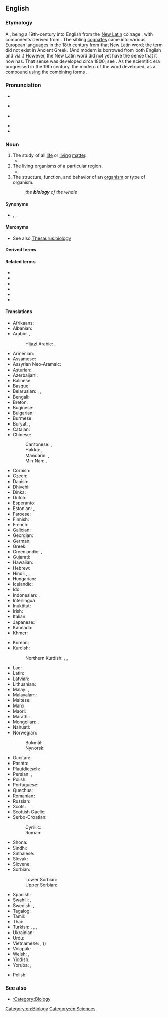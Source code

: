 ==English==
{{wikipedia}}
{{wikibooks}}

===Etymology===
A {{w|classical compound}}, being a 19th-century {{l|en|naturalize|id=linguistics|naturalization}} into English from the [[New Latin]] coinage {{m|la|biologia}}, with components derived from {{der|en|grc|-}} {{suffix|grc|βίος|gloss1=bio-, life|λογία|gloss2=-logy, branch of study, to speak|nocat=1}}. The sibling [[cognate]]s came into various European languages in the 18th century from that New Latin word; the term {{m|grc||*βιολογία}} did not exist in Ancient Greek. (And modern {{cog|el|βιολογία}} is borrowed from both English and {{cog|fr|biologie}} via {{w|international scientific vocabulary}}.) However, the New Latin word did not yet have the sense that it now has. That sense was developed circa 1800; see {{w|Biology#Etymology|Wikipedia at ''Biology § Etymology'' for the details}}.<!--Which is to say, don't [[fork#Verb|fork]] those here.--> As the scientific era progressed in the 19th century, the modern {{l|en|surface analysis#Noun}} of the word developed, as a compound using the combining forms {{confix|en|bio|logy}}.

===Pronunciation===
* {{enPR|bī-ŏl′-əjē}}
* {{a|GA}} {{IPA|en|/baɪˈɑlədʒi/|/baɪˌɑl(ə)ˈdʒi/}}
* {{a|RP}} {{IPA|en|/baɪˈɒlədʒɪ/}}
* {{audio|en|en-us-biology.ogg|Audio (US)}}
* {{rhymes|en|ɒlədʒi}}

===Noun===
{{en-noun|~}}

# The study of all [[life]] or [[living]] [[matter]].
#* {{quote-journal|en|date=2012-01
|author=Robert M. Pringle
|title=How to Be Manipulative
|volume=100|issue=1|page=31
|magazine=[[w:American Scientist|American Scientist]]
|url=http://www.americanscientist.org/issues/feature/2012/1/how-to-be-manipulative
|passage=As in much of '''biology''', the most satisfying truths in ecology derive from manipulative experimentation. Tinker with nature and quantify how it responds.}}
# The living organisms of a particular region.
#* {{quote-journal|en|year=1893|page=38|journal=Proceedings of the American Microscopical Society|url=http://books.google.com/books?id=7aYUAAAAYAAJ|title=Prizes for original work with the microscope|volume=14|passage=The object of these prizes is to stimulate and encourage original investigation by the aid of the microscope in the '''biology''' of North America, and, while the competition is open to all, it is especially commended to advanced students in biology in such of our universities and colleges as furnish opportunity for suitable work.}}
# The structure, function, and behavior of an [[organism]] or type of organism.
#: ''the '''biology''' of the whale''

====Synonyms====
{{checksense|en}}

* {{l|en|lifelore}}, {{l|en|life science}}, {{l|en|life sciences}}

====Meronyms====
* See also [[Thesaurus:biology]]

====Derived terms====
{{der3|en|actinobiology|aerobiology|agrobiology|astrobiology|chemical biology|chronobiology|cryobiology|developmental biology|electrobiology|evolutionary biology|evolutionary developmental biology|exobiology|forensic biology|geobiology|geomicrobiology|glycobiology|gnotobiology|hydrobiology|immunobiology|macrobiology|marine biology|microbiology|molecular biology|neurobiology|nonbiology|palaeobiology|paleobiology|pathobiology|photobiology|phytobiology|psychobiology|radiation biology|radiobiology|sociobiology|soil microbiology|space biology|structural biology|synthetic biology|systems biology|xenobiology}}

====Related terms====
* {{l|en|biological}}
* {{l|en|biologically}}
* {{l|en|biologic}}
* {{l|en|biologism}}
* {{l|en|biologist}}
* {{l|en|biologize}}

====Translations====
{{trans-top|study of living matter}}
* Afrikaans: {{t+|af|biologie}}
* Albanian: {{t+|sq|biologji|f}}
* Arabic: {{t|ar|عِلْم اَلْأَحْيَاء|m}}, {{t|ar|بِيُولُوجِيَا|f|tr=biyulūjiyā}}
*: Hijazi Arabic: {{t|acw|أحيا|f|tr=ʾaḥya}}, {{t|acw|أحياء|f|tr=ʾaḥyāʾ}}
* Armenian: {{t+|hy|կենսաբանություն}}
* Assamese: {{t|as|জীৱ বিজ্ঞান}}
* Assyrian Neo-Aramaic: {{t|aii|ܝܘܼܠܦܵܢ ܚܲܝܘܼܬܵܐ|m|tr=yulpan ḳāyuta}}
* Asturian: {{t+|ast|bioloxía|f}}
* Azerbaijani: {{t|az|biologiya}}
* Balinese: {{t|ban|ᬚᬶᬯᬯᬶᬤ᭄ᬬ|tr=jiwawidya|sc=Bali}}
* Basque: {{t+|eu|biologia}}
* Belarusian: {{t|be|біяло́гія|f}}, {{t|be|біёлё́гія|f}} {{qualifier|Taraškievica}}, {{t|be|біолё́гія|f}} {{qualifier|Taraškievica}}
* Bengali: {{t|bn|জীববিজ্ঞান|sc=Beng}}
* Breton: {{t+|br|bevoniezh}}
* Buginese: {{t|bug|ᨅᨗᨕᨚᨒᨚᨁᨗ}}
* Bulgarian: {{t+|bg|биология|f|sc=Cyrl}}
* Burmese: {{t+|my|ဇီဝဗေဒ}}
* Buryat: {{t|bua|биологи}}, {{t|bua|амин шудалал}}
* Catalan: {{t+|ca|biologia|f}}
* Chinese:
*: Cantonese: {{t|yue|生物學}}, {{t|yue|生物学|tr=saang1 mat9 hok9}}
*: Hakka: {{t|hak|生物學|sc=Hani}}, {{t|hak|生物学|tr=sâng-vu̍t-ho̍k|sc=Hani}}
*: Mandarin: {{t+|cmn|生物學|sc=Hani}}, {{t+|cmn|生物学|tr=shēngwùxué|sc=Hani}}
*: Min Nan: {{t|nan|生物學|sc=Hani}}, {{t|nan|生物学|tr=seng-bu̍t-ha̍k|sc=Hani}}
* Cornish: {{t|kw|bywonieth}}
* Czech: {{t+|cs|biologie|f}}
* Danish: {{t+|da|biologi}}
* Dhivehi: {{t|dv|ދިރުމާބެހޭ އިލްމު|sc=Thaa}}
* Dinka: {{t|din|piöcëpïr}}
* Dutch: {{t+|nl|biologie}}
* Esperanto: {{t+|eo|biologio}}
* Estonian: {{t+|et|bioloogia}}, {{t|et|eluteadus}}
* Faroese: {{t|fo|lívfrøði|f}}
* Finnish: {{t+|fi|biologia}}
* French: {{t+|fr|biologie|f}}
* Galician: {{t+|gl|bioloxía|f}}
* Georgian: {{t|ka|ბიოლოგია|sc=Geor}}
* German: {{t+|de|Biologie|f}}
* Greek: {{t+|el|βιολογία|f}}
* Greenlandic: {{t|kl|biologii}}, {{t|kl|uumassusililerineq}}
* Gujarati: {{t|gu|જીવવિજ્ઞાન|f}}
* Hawaiian: {{t|haw|kālaimeaola}}
* Hebrew: {{t+|he|ביולוגיה|f|tr=biologia}}
* Hindi: {{t+|hi|जीवविज्ञान}}, {{t|hi|जीवशास्त्र|m}}, {{t|hi|जीवविद्या|f}}
* Hungarian: {{t+|hu|biológia}}
* Icelandic: {{t+|is|líffræði|f}}
* Ido: {{t+|io|biologio}}
* Indonesian: {{t+|id|biologi}}, {{t+|id|ilmu hayat}}
* Interlingua: {{t+|ia|biologia}}
* Inuktitut: {{t|iu|ᐆᒪᔅᓱᓯᖃᕐᑐᓕᕆᓂᖅ|sc=Cans}}
* Irish: {{t|ga|bitheolaíocht|f}}
* Italian: {{t+|it|biologia|f}}
* Japanese: {{t+|ja|生物学|tr=せいぶつがく, seibutsugaku}}
* Kannada: {{t+|kn|ಜೀವಶಾಸ್ತ್ರ|sc=Knda}}
* Khmer: {{t+|km|ជីវវិទ្យា|sc=Khmr|tr=chiivea vityie}}
{{trans-mid}}
* Korean: {{t+|ko|생물학(生物學)}}
* Kurdish:
*: Northern Kurdish: {{t+|kmr|biyolojî}}, {{t+|kmr|jiyannasî}}, {{t+|kmr|zîndewerzanî}}
* Lao: {{t+|lo|ຊີວະສາດ}}
* Latin: {{t|la|biologia|f}}
* Latvian: {{t+|lv|bioloģija|f}}
* Lithuanian: {{t+|lt|biologija|f}}
* Malay: {{t+|ms|biologi}}, {{t+|ms|kaji hayat}}
* Malayalam: {{t+|ml|ജീവശാസ്ത്രം|sc=Mlym}}
* Maltese: {{t|mt|bioloġija}}
* Manx: {{t|gv|bea-oaylleeaght}}
* Maori: {{t|mi|mātauranga koiora}}
* Marathi: {{t|mr|जीवशास्त्र}}
* Mongolian: {{t|mn|амин судлал|sc=Cyrl}}, {{t|mn|ᠠᠮᠢᠨ ᠰᠤᠳᠤᠯᠤᠯ|sc=Cyrl}}
* Nahuatl: {{t|nah|yolizmatiliztli}}
* Norwegian:
*: Bokmål: {{t+|nb|biologi|m}}
*: Nynorsk: {{t+|nn|biologi|m}}
* Occitan: {{t+|oc|biologia|f}}
* Pashto: {{t|ps|ژوندپوهنه|f|tr=žwandpohəna|sc=ps-Arab}}
* Plautdietsch: {{t|pdt|Läwenslia|f}}
* Persian: {{t+|fa|زیست‌شناسی|tr=zist-šenâsi}}, {{t+|fa|بیولوژی|sc=fa-Arab}}
* Polish: {{t+|pl|biologia|f}}
* Portuguese: {{t+|pt|biologia|f}}
* Quechua: {{t|qu|kawsay yachay}}
* Romanian: {{t+|ro|biologie|f}}
* Russian: {{t+|ru|биоло́гия|f}}
* Scots: {{t|sco|biologie}}
* Scottish Gaelic: {{t|gd|bith-eòlas|m}}
* Serbo-Croatian:
*: Cyrillic: {{t|sh|биологија|f}}
*: Roman: {{t+|sh|biologija|f}}
* Shona: {{t|sn|ketaupenyu}}
* Sindhi: {{t+|sd|جِياڀياسُ|m}}
* Sinhalese: {{t|si|ජීවවිද්‍යාව|sc=Sinh}}
* Slovak: {{t+|sk|biológia|f}}
* Slovene: {{t+|sl|biologija}}
* Sorbian:
*: Lower Sorbian: {{t|dsb|biologija|f}}
*: Upper Sorbian: {{t|hsb|biologija|f}}
* Spanish: {{t+|es|biología|f}}
* Swahili: {{t+|sw|biolojia}}, {{t|sw|elimuviumbe}}
* Swedish: {{t+|sv|biologi|c}}, {{t|sv|fortplantningsbeteende}}
* Tagalog: {{t|tl|biyolohiya}}
* Tamil: {{t+|ta|உயிரியல்}}
* Thai: {{t+|th|ชีววิทยา}}
* Turkish: {{t+|tr|biyoloji}}, {{t+|tr|dirim bilimi}}, {{t|tr|yaşam bilimi}}, {{t+|tr|canlı bilimi}}
* Ukrainian: {{t+|uk|біологія|f}}
* Urdu: {{t+|ur|حیاتیات|tr=hiatiyaat|f}}
* Vietnamese: {{t+|vi|sinh học}}, {{t+|vi|sinh vật học}} ({{t|vi|生物學}})
* Volapük: {{t|vo|lifav}}
* Welsh: {{t+|cy|bioleg|f}}, {{t+|cy|bywydeg}}
* Yiddish: {{t|yi|ביאָלאָגיע|f}}
* Yoruba: {{t|yo|bàọ́lọ́jì}}, {{t|yo|bàyọ́lọ́jì}}
{{trans-bottom}}
{{trans-top|The structure, function, and behavior of an organism or type of organism}}
{{trans-mid}}
* Polish: {{t+|pl|biologia|f}}
{{trans-bottom}}

===See also===
* [[:Category:Biology]]

[[Category:en:Biology]]
[[Category:en:Sciences]]